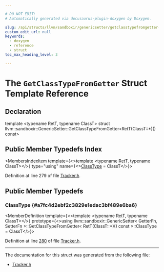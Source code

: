 ```yaml
---

# DO NOT EDIT!
# Automatically generated via docusaurus-plugin-doxygen by Doxygen.

slug: /api/structs/llvm/sandboxir/genericsetter/getclasstypefromgetter-a63b38ed3001382f148267a30ead93e4
custom_edit_url: null
keywords:
  - doxygen
  - reference
  - struct
toc_max_heading_level: 3

---
```





# The `GetClassTypeFromGetter` Struct Template Reference

<DoxygenPage pluginConfig={pluginConfig}>



## Declaration

<CodeBlock>template &lt;typename RetT, typename ClassT&gt;
struct llvm::sandboxir::GenericSetter::GetClassTypeFromGetter&lt;RetT(ClassT::&#42;)() const&gt;</CodeBlock>

## Public Member Typedefs Index

<MembersIndex>

<MembersIndexItem
  template={<>template &lt;typename RetT, typename ClassT&gt;</>}
  type="using"
  name={<><a href="#a7fc4d2ebf2c3829e1edac3bf489e6ba6">ClassType</a> = ClassT</>}>
</MembersIndexItem>

</MembersIndex>


Definition at line 279 of file <a href="/docs/api/files/include/include/llvm/include/llvm/sandboxir/tracker-h">Tracker.h</a>.

<SectionDefinition>

## Public Member Typedefs

### ClassType {#a7fc4d2ebf2c3829e1edac3bf489e6ba6}

<MemberDefinition
  template={<>template &lt;typename RetT, typename ClassT&gt;</>}
  prototype={<>using llvm::sandboxir::GenericSetter&lt; GetterFn, SetterFn &gt;::GetClassTypeFromGetter&lt; RetT(ClassT::&#42;)() const &gt;::ClassType =  ClassT</>}>

Definition at line <a href="/docs/api/files/include/include/llvm/include/llvm/sandboxir/tracker-h/#l00280">280</a> of file <a href="/docs/api/files/include/include/llvm/include/llvm/sandboxir/tracker-h">Tracker.h</a>.
</MemberDefinition>

</SectionDefinition>

<hr/>

The documentation for this struct was generated from the following file:

<ul>
<li><a href="/docs/api/files/include/include/llvm/include/llvm/sandboxir/tracker-h">Tracker.h</a></li>
</ul>

</DoxygenPage>
